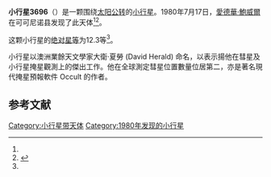 {{Infobox planet
| bgcolour = #FFFFC0
| name = 3696 Herald
| symbol = 
| image = 
| caption = 
| discovery = yes
| discovery_ref = 
| discoverer = [[愛德華·鮑威爾|愛德華·鮑威爾]]
| discovery_site = [[可可尼诺县|可可尼诺县]] 
| discovered = 1980年7月17日
| designations = yes
| mp_name = 
| named_after = 
| alt_names = 
| mp_category = [[主带小行星|主带小行星]]
| orbit_ref = <ref name="a">[http://ssd.jpl.nasa.gov/sbdb.cgi?sstr=3696 3696 Herald] {{Wayback|url=http://ssd.jpl.nasa.gov/sbdb.cgi?sstr=3696 |date=20210717064939 }}，小行星數據庫瀏覽器（JPL Small-Body Database Browser）－[[美国国家航空航天局|美国国家航空航天局]]喷气推进实验室</ref>
| epoch = 2456400.5 (2013年4月18日更新)
| aphelion = {{convert|3.587391462687027|AU|km|3|abbr=on|lk=out}}
| perihelion = {{convert|2.64820836325169|AU|km|3|abbr=on}}
| semimajor = {{convert|3.117799912969358|AU|km|3|abbr=on}}
| eccentricity = 0.15061632
| period = 2010.808849 [[日|日]]<br />5.51[[儒略年|儒略年]]
| avg_speed = 
| inclination = 10.15829818056539
| asc_node = 312.6123601099669
| mean_anomaly = 
| arg_peri = 16.56544751939623
| satellites = 
| physical_characteristics = yes
| dimensions = 
| mass = 
| density = 
| surface_grav = 
| escape_velocity = 
| sidereal_day = 
| axial_tilt = 
| pole_ecliptic_lat = 
| pole_ecliptic_lon = 
| albedo = 
| temperatures= 
| temp_name1 = 
| mean_temp_1 = 
| max_temp_1 = 
| temp_name2 = 
| max_temp_2 = 
| spectral_type = 
| abs_magnitude = 16.56544751939623
}}

'''小行星3696'''（{{lang-en|3696 Herald}}）是一颗围绕[[太阳|太阳]][[公转|公转]]的[[小行星|小行星]]。1980年7月17日，[[愛德華·鮑威爾|愛德華·鮑威爾]]在可可尼诺县发现了此天体<ref name="a" /><ref>{{cite news|title=小行星列表|url=http://cfa-www.harvard.edu/iau/lists/NumberedMPs.txt|accessdate=2013-07-08|newspaper=哈佛大学|archive-date=2008-05-17|archive-url=https://web.archive.org/web/20080517010638/http://cfa-www.harvard.edu/iau/lists/NumberedMPs.txt|dead-url=no}}</ref>。

这颗小行星的[[绝对星等|绝对星等]]为12.3等<ref name="a" />。

小行星以澳洲業餘天文學家大衛·夏勞 (David Herald) 命名，以表示揚他在彗星及小行星掩星觀測上的傑出工作。他在全球測定彗星位置數量位居第二，亦是著名現代掩星預報軟件  Occult 的作者。

==参考文献==
{{reflist}}
{{Minor Planet Number|[[小行星3695|小行星3695]]|[[小行星3697|小行星3697]]}}

{{小天体}}

[[Category:小行星带天体|Category:小行星带天体]]
[[Category:1980年发现的小行星|Category:1980年发现的小行星]]

{{asteroid-stub}}
